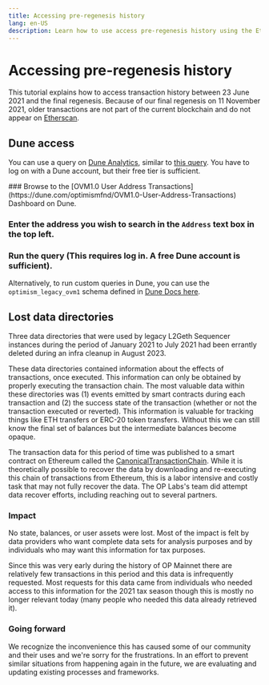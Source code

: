 ```yaml
---
title: Accessing pre-regenesis history
lang: en-US
description: Learn how to use access pre-regenesis history using the Etherscan CSV exporting tool.
---
```



# Accessing pre-regenesis history

This tutorial explains how to access transaction history between 23 June 2021 and the final regenesis.
Because of our final regenesis on 11 November 2021, older transactions are not part of the current blockchain and do not appear on [Etherscan](https://explorer.optimism.io/).

## Dune access

You can use a query on [Dune Analytics](https://dune.com), similar to [this query](https://dune.com/queries/354886?addr=%5Cx25E1c58040f27ECF20BBd4ca83a09290326896B3).
You have to log on with a Dune account, but their free tier is sufficient.

<Steps>
  ### Browse to the [OVM1.0 User Address Transactions](https://dune.com/optimismfnd/OVM1.0-User-Address-Transactions) Dashboard on Dune.

  ### Enter the address you wish to search in the `Address` text box in the top left.

  ### Run the query (This requires log in. A free Dune account is sufficient).
</Steps>

Alternatively, to run custom queries in Dune, you can use the `optimism_legacy_ovm1` schema defined in [Dune Docs here](https://dune.com/docs/data-tables/?h=ovm#optimism).

## Lost data directories

Three data directories that were used by legacy L2Geth Sequencer instances
during the period of January 2021 to July 2021 had been errantly deleted during
an infra cleanup in August 2023.

These data directories contained information about the effects of transactions,
once executed. This information can only be obtained by properly executing the
transaction chain. The most valuable data within these directories was (1) events
emitted by smart contracts during each transaction and (2) the success state of
the transaction (whether or not the transaction executed or reverted). This
information is valuable for tracking things like ETH transfers or ERC-20 token
transfers. Without this we can still know the final set of balances but the
intermediate balances become opaque.

The transaction data for this period of time was published to a smart contract
on Ethereum called the [CanonicalTransactionChain](https://etherscan.io/address/0x5e4e65926ba27467555eb562121fac00d24e9dd2).
While it is theoretically possible to recover the data by downloading and
re-executing this chain of transactions from Ethereum, this is a labor intensive
and costly task that may not fully recover the data. The OP Labs's team did
attempt data recover efforts, including reaching out to several partners.

### Impact

No state, balances, or user assets were lost. Most of the impact is felt by data
providers who want complete data sets for analysis purposes and by individuals
who may want this information for tax purposes.

Since this was very early during the history of OP Mainnet there are relatively
few transactions in this period and this data is infrequently requested. Most
requests for this data came from individuals who needed access to this information
for the 2021 tax season though this is mostly no longer relevant today (many
people who needed this data already retrieved it).

### Going forward

We recognize the inconvenience this has caused some of our community and their
uses and we're sorry for the frustrations. In an effort to prevent similar
situations from happening again in the future, we are evaluating and updating
existing processes and frameworks.
